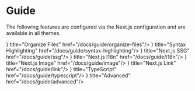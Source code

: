 # Guide



The following features are configured via the Next.js configuration and are available in all themes.

<Cards>
  <Card icon={<svg xmlns="http://www.w3.org/2000/svg" fill="none" viewBox="0 0 24 24" strokeWidth={1.5} stroke="currentColor" className="w-6 h-6">
  <path strokeLinecap="round" strokeLinejoin="round" d="M15.75 17.25v3.375c0 .621-.504 1.125-1.125 1.125h-9.75a1.125 1.125 0 01-1.125-1.125V7.875c0-.621.504-1.125 1.125-1.125H6.75a9.06 9.06 0 011.5.124m7.5 10.376h3.375c.621 0 1.125-.504 1.125-1.125V11.25c0-4.46-3.243-8.161-7.5-8.876a9.06 9.06 0 00-1.5-.124H9.375c-.621 0-1.125.504-1.125 1.125v3.5m7.5 10.375H9.375a1.125 1.125 0 01-1.125-1.125v-9.25m12 6.625v-1.875a3.375 3.375 0 00-3.375-3.375h-1.5a1.125 1.125 0 01-1.125-1.125v-1.5a3.375 3.375 0 00-3.375-3.375H9.75" />
</svg>
} title="Organize Files" href="/docs/guide/organize-files"/>
  <Card icon={markdownIcon} title="Markdown" href="/docs/guide/markdown"/>
  <Card icon={<svg xmlns="http://www.w3.org/2000/svg" fill="none" viewBox="0 0 24 24" strokeWidth={1.5} stroke="currentColor" className="w-6 h-6">
  <path strokeLinecap="round" strokeLinejoin="round" d="M9.813 15.904L9 18.75l-.813-2.846a4.5 4.5 0 00-3.09-3.09L2.25 12l2.846-.813a4.5 4.5 0 003.09-3.09L9 5.25l.813 2.846a4.5 4.5 0 003.09 3.09L15.75 12l-2.846.813a4.5 4.5 0 00-3.09 3.09zM18.259 8.715L18 9.75l-.259-1.035a3.375 3.375 0 00-2.455-2.456L14.25 6l1.036-.259a3.375 3.375 0 002.455-2.456L18 2.25l.259 1.035a3.375 3.375 0 002.456 2.456L21.75 6l-1.035.259a3.375 3.375 0 00-2.456 2.456zM16.894 20.567L16.5 21.75l-.394-1.183a2.25 2.25 0 00-1.423-1.423L13.5 18.75l1.183-.394a2.25 2.25 0 001.423-1.423l.394-1.183.394 1.183a2.25 2.25 0 001.423 1.423l1.183.394-1.183.394a2.25 2.25 0 00-1.423 1.423z" />
</svg>
} title="Syntax Highlighting" href="/docs/guide/syntax-highlighting"/>
  <Card icon={<svg xmlns="http://www.w3.org/2000/svg" viewBox="0 0 24 24" fill="currentColor" className="w-6 h-6">
  <path fillRule="evenodd" d="M14.615 1.595a.75.75 0 01.359.852L12.982 9.75h7.268a.75.75 0 01.548 1.262l-10.5 11.25a.75.75 0 01-1.272-.71l1.992-7.302H3.75a.75.75 0 01-.548-1.262l10.5-11.25a.75.75 0 01.913-.143z" clipRule="evenodd" />
</svg>
} title="Next.js SSG" href="/docs/guide/ssg"/>
  <Card icon={<svg xmlns="http://www.w3.org/2000/svg" fill="none" viewBox="0 0 24 24" strokeWidth={1.5} stroke="currentColor" className="w-6 h-6">
  <path strokeLinecap="round" strokeLinejoin="round" d="M12 21a9.004 9.004 0 008.716-6.747M12 21a9.004 9.004 0 01-8.716-6.747M12 21c2.485 0 4.5-4.03 4.5-9S14.485 3 12 3m0 18c-2.485 0-4.5-4.03-4.5-9S9.515 3 12 3m0 0a8.997 8.997 0 017.843 4.582M12 3a8.997 8.997 0 00-7.843 4.582m15.686 0A11.953 11.953 0 0112 10.5c-2.998 0-5.74-1.1-7.843-2.918m15.686 0A8.959 8.959 0 0121 12c0 .778-.099 1.533-.284 2.253m0 0A17.919 17.919 0 0112 16.5c-3.162 0-6.133-.815-8.716-2.247m0 0A9.015 9.015 0 013 12c0-1.605.42-3.113 1.157-4.418" />
</svg>
} title="Next.js I18n" href="/docs/guide/i18n"/>
  <Card icon={<svg xmlns="http://www.w3.org/2000/svg" fill="none" viewBox="0 0 24 24" strokeWidth={1.5} stroke="currentColor" className="w-6 h-6">
  <path strokeLinecap="round" strokeLinejoin="round" d="M2.25 15.75l5.159-5.159a2.25 2.25 0 013.182 0l5.159 5.159m-1.5-1.5l1.409-1.409a2.25 2.25 0 013.182 0l2.909 2.909m-18 3.75h16.5a1.5 1.5 0 001.5-1.5V6a1.5 1.5 0 00-1.5-1.5H3.75A1.5 1.5 0 002.25 6v12a1.5 1.5 0 001.5 1.5zm10.5-11.25h.008v.008h-.008V8.25zm.375 0a.375.375 0 11-.75 0 .375.375 0 01.75 0z" />
</svg>} title="Next.js Image" href="/docs/guide/image"/>
  <Card icon={<svg xmlns="http://www.w3.org/2000/svg" fill="none" viewBox="0 0 24 24" strokeWidth={1.5} stroke="currentColor" className="w-6 h-6">
  <path strokeLinecap="round" strokeLinejoin="round" d="M13.19 8.688a4.5 4.5 0 011.242 7.244l-4.5 4.5a4.5 4.5 0 01-6.364-6.364l1.757-1.757m13.35-.622l1.757-1.757a4.5 4.5 0 00-6.364-6.364l-4.5 4.5a4.5 4.5 0 001.242 7.244" />
</svg>} title="Next.js Link" href="/docs/guide/link"/>
  <Card icon={<svg xmlns="http://www.w3.org/2000/svg" fill="none" viewBox="0 0 24 24" strokeWidth={1.5} stroke="currentColor" className="w-6 h-6">
  <path strokeLinecap="round" strokeLinejoin="round" d="M17.25 6.75L22.5 12l-5.25 5.25m-10.5 0L1.5 12l5.25-5.25m7.5-3l-4.5 16.5" />
</svg>} title="TypeScript" href="/docs/guide/typescript"/>
  <Card icon={<svg xmlns="http://www.w3.org/2000/svg" fill="none" viewBox="0 0 24 24" strokeWidth={1.5} stroke="currentColor" className="w-6 h-6">
  <path strokeLinecap="round" strokeLinejoin="round" d="M15 11.25l1.5 1.5.75-.75V8.758l2.276-.61a3 3 0 10-3.675-3.675l-.61 2.277H12l-.75.75 1.5 1.5M15 11.25l-8.47 8.47c-.34.34-.8.53-1.28.53s-.94.19-1.28.53l-.97.97-.75-.75.97-.97c.34-.34.53-.8.53-1.28s.19-.94.53-1.28L12.75 9M15 11.25L12.75 9" />
</svg>} title="Advanced" href="/docs/guide/advanced"/>
</Cards>
